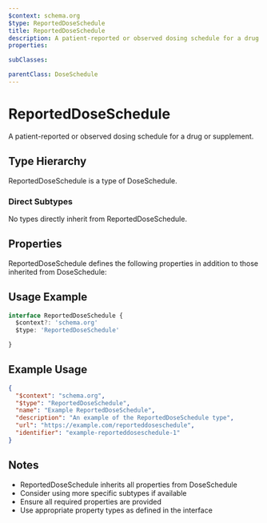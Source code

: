 ```yaml
---
$context: schema.org
$type: ReportedDoseSchedule
title: ReportedDoseSchedule
description: A patient-reported or observed dosing schedule for a drug or supplement.
properties:

subClasses:

parentClass: DoseSchedule
---
```


# ReportedDoseSchedule

A patient-reported or observed dosing schedule for a drug or supplement.

## Type Hierarchy

ReportedDoseSchedule is a type of DoseSchedule.

### Direct Subtypes

No types directly inherit from ReportedDoseSchedule.

## Properties

ReportedDoseSchedule defines the following properties in addition to those inherited from DoseSchedule:



## Usage Example

```typescript
interface ReportedDoseSchedule {
  $context?: 'schema.org'
  $type: 'ReportedDoseSchedule'

}
```

## Example Usage

```json
{
  "$context": "schema.org",
  "$type": "ReportedDoseSchedule",
  "name": "Example ReportedDoseSchedule",
  "description": "An example of the ReportedDoseSchedule type",
  "url": "https://example.com/reporteddoseschedule",
  "identifier": "example-reporteddoseschedule-1"
}
```

## Notes

- ReportedDoseSchedule inherits all properties from DoseSchedule
- Consider using more specific subtypes if available
- Ensure all required properties are provided
- Use appropriate property types as defined in the interface
